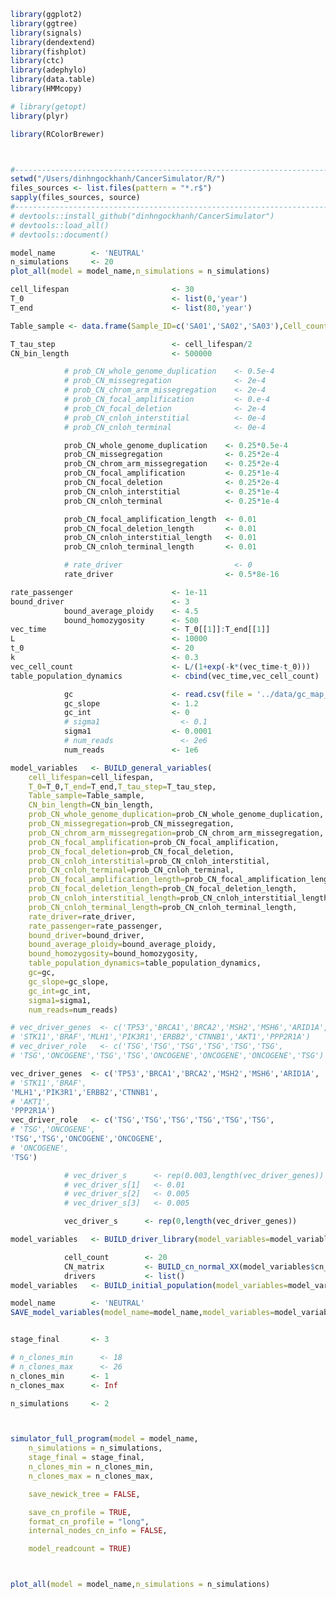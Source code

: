 ```r
library(ggplot2)
library(ggtree)
library(signals)
library(dendextend)
library(fishplot)
library(ctc)
library(adephylo)
library(data.table)
library(HMMcopy)

# library(getopt)
library(plyr)

library(RColorBrewer)



#-----------------------------------------------------------------------
setwd("/Users/dinhngockhanh/CancerSimulator/R/")
files_sources <- list.files(pattern = "*.r$")
sapply(files_sources, source)
#-----------------------------------------------------------------------
# devtools::install_github("dinhngockhanh/CancerSimulator")
# devtools::load_all()
# devtools::document()
```



```r
model_name        <- 'NEUTRAL'
n_simulations     <- 20
plot_all(model = model_name,n_simulations = n_simulations)
```



```r
cell_lifespan                       <- 30
T_0                                 <- list(0,'year')
T_end                               <- list(80,'year')

Table_sample <- data.frame(Sample_ID=c('SA01','SA02','SA03'),Cell_count=c(100,100,100),Age_sample=c(40,60,80))

T_tau_step                          <- cell_lifespan/2
CN_bin_length                       <- 500000

            # prob_CN_whole_genome_duplication    <- 0.5e-4
            # prob_CN_missegregation              <- 2e-4
            # prob_CN_chrom_arm_missegregation    <- 2e-4
            # prob_CN_focal_amplification         <- 0.e-4
            # prob_CN_focal_deletion              <- 2e-4
            # prob_CN_cnloh_interstitial          <- 0e-4
            # prob_CN_cnloh_terminal              <- 0e-4

            prob_CN_whole_genome_duplication    <- 0.25*0.5e-4
            prob_CN_missegregation              <- 0.25*2e-4
            prob_CN_chrom_arm_missegregation    <- 0.25*2e-4
            prob_CN_focal_amplification         <- 0.25*1e-4
            prob_CN_focal_deletion              <- 0.25*2e-4
            prob_CN_cnloh_interstitial          <- 0.25*1e-4
            prob_CN_cnloh_terminal              <- 0.25*1e-4

            prob_CN_focal_amplification_length  <- 0.01
            prob_CN_focal_deletion_length       <- 0.01
            prob_CN_cnloh_interstitial_length   <- 0.01
            prob_CN_cnloh_terminal_length       <- 0.01

            # rate_driver                         <- 0
            rate_driver                         <- 0.5*8e-16

rate_passenger                      <- 1e-11
bound_driver                        <- 3
            bound_average_ploidy    <- 4.5
            bound_homozygosity      <- 500
vec_time                            <- T_0[[1]]:T_end[[1]]
L                                   <- 10000
t_0                                 <- 20
k                                   <- 0.3
vec_cell_count                      <- L/(1+exp(-k*(vec_time-t_0)))
table_population_dynamics           <- cbind(vec_time,vec_cell_count)

            gc                      <- read.csv(file = '../data/gc_map_500kb.csv')
            gc_slope                <- 1.2
            gc_int                  <- 0
            # sigma1                  <- 0.1
            sigma1                  <- 0.0001
            # num_reads               <- 2e6
            num_reads               <- 1e6

model_variables   <- BUILD_general_variables(
    cell_lifespan=cell_lifespan,
    T_0=T_0,T_end=T_end,T_tau_step=T_tau_step,
    Table_sample=Table_sample,
    CN_bin_length=CN_bin_length,
    prob_CN_whole_genome_duplication=prob_CN_whole_genome_duplication,
    prob_CN_missegregation=prob_CN_missegregation,
    prob_CN_chrom_arm_missegregation=prob_CN_chrom_arm_missegregation,
    prob_CN_focal_amplification=prob_CN_focal_amplification,
    prob_CN_focal_deletion=prob_CN_focal_deletion,
    prob_CN_cnloh_interstitial=prob_CN_cnloh_interstitial,
    prob_CN_cnloh_terminal=prob_CN_cnloh_terminal,
    prob_CN_focal_amplification_length=prob_CN_focal_amplification_length,
    prob_CN_focal_deletion_length=prob_CN_focal_deletion_length,
    prob_CN_cnloh_interstitial_length=prob_CN_cnloh_interstitial_length,
    prob_CN_cnloh_terminal_length=prob_CN_cnloh_terminal_length,
    rate_driver=rate_driver,
    rate_passenger=rate_passenger,
    bound_driver=bound_driver,
    bound_average_ploidy=bound_average_ploidy,
    bound_homozygosity=bound_homozygosity,
    table_population_dynamics=table_population_dynamics,
    gc=gc,
    gc_slope=gc_slope,
    gc_int=gc_int,
    sigma1=sigma1,
    num_reads=num_reads)

# vec_driver_genes  <- c('TP53','BRCA1','BRCA2','MSH2','MSH6','ARID1A',
# 'STK11','BRAF','MLH1','PIK3R1','ERBB2','CTNNB1','AKT1','PPP2R1A')
# vec_driver_role   <- c('TSG','TSG','TSG','TSG','TSG','TSG',
# 'TSG','ONCOGENE','TSG','TSG','ONCOGENE','ONCOGENE','ONCOGENE','TSG')

vec_driver_genes  <- c('TP53','BRCA1','BRCA2','MSH2','MSH6','ARID1A',
# 'STK11','BRAF',
'MLH1','PIK3R1','ERBB2','CTNNB1',
# 'AKT1',
'PPP2R1A')
vec_driver_role   <- c('TSG','TSG','TSG','TSG','TSG','TSG',
# 'TSG','ONCOGENE',
'TSG','TSG','ONCOGENE','ONCOGENE',
# 'ONCOGENE',
'TSG')

            # vec_driver_s      <- rep(0.003,length(vec_driver_genes))
            # vec_driver_s[1]   <- 0.01
            # vec_driver_s[2]   <- 0.005
            # vec_driver_s[3]   <- 0.005

            vec_driver_s      <- rep(0,length(vec_driver_genes))

model_variables   <- BUILD_driver_library(model_variables=model_variables,vec_driver_genes=vec_driver_genes,vec_driver_role=vec_driver_role,vec_driver_s=vec_driver_s)

            cell_count        <- 20
            CN_matrix         <- BUILD_cn_normal_XX(model_variables$cn_info)
            drivers           <- list()
model_variables   <- BUILD_initial_population(model_variables=model_variables,cell_count=cell_count,CN_matrix=CN_matrix,drivers=drivers)

model_name        <- 'NEUTRAL'
SAVE_model_variables(model_name=model_name,model_variables=model_variables)


stage_final       <- 3

# n_clones_min      <- 18
# n_clones_max      <- 26
n_clones_min      <- 1
n_clones_max      <- Inf

n_simulations     <- 2



simulator_full_program(model = model_name,
    n_simulations = n_simulations,
    stage_final = stage_final,
    n_clones_min = n_clones_min,
    n_clones_max = n_clones_max,

    save_newick_tree = FALSE,

    save_cn_profile = TRUE,
    format_cn_profile = "long",
    internal_nodes_cn_info = FALSE,

    model_readcount = TRUE)



plot_all(model = model_name,n_simulations = n_simulations)
```

